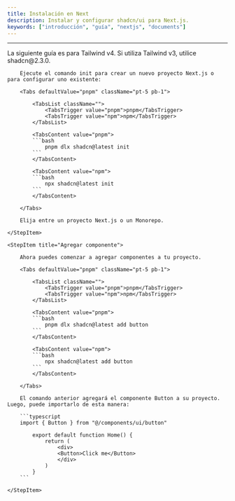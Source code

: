 ```yaml
---
title: Instalación en Next
description: Instalar y configurar shadcn/ui para Next.js.
keywords: ["introducción", "guía", "nextjs", "documents"]
---
```


<CardGrid>
    <Card
        title="Shadcn UI"
        href="https://ui.shadcn.com/docs"
        icon="alignJustify"
        variant="small"
        description="test description"
    />
</CardGrid>

---

<Note title="Nota">
    La siguiente guía es para Tailwind v4. Si utiliza Tailwind v3, utilice shadcn@2.3.0.
</Note>


<Step>
    <StepItem title="Crear proyecto">
    
        Ejecute el comando init para crear un nuevo proyecto Next.js o para configurar uno existente:

        <Tabs defaultValue="pnpm" className="pt-5 pb-1">

            <TabsList className="">
                <TabsTrigger value="pnpm">pnpm</TabsTrigger>
                <TabsTrigger value="npm">npm</TabsTrigger>
            </TabsList>

            <TabsContent value="pnpm">
            ```bash
                pnpm dlx shadcn@latest init
            ```
            </TabsContent>

            <TabsContent value="npm">
            ```bash
                npx shadcn@latest init
            ```
            </TabsContent>

        </Tabs>

        Elija entre un proyecto Next.js o un Monorepo.

    </StepItem>

    <StepItem title="Agregar componente">
        
        Ahora puedes comenzar a agregar componentes a tu proyecto.

        <Tabs defaultValue="pnpm" className="pt-5 pb-1">

            <TabsList className="">
                <TabsTrigger value="pnpm">pnpm</TabsTrigger>
                <TabsTrigger value="npm">npm</TabsTrigger>
            </TabsList>

            <TabsContent value="pnpm">
            ```bash
                pnpm dlx shadcn@latest add button
            ```
            </TabsContent>

            <TabsContent value="npm">
            ```bash
                npx shadcn@latest add button
            ```
            </TabsContent>

        </Tabs>

        El comando anterior agregará el componente Button a su proyecto. Luego, puede importarlo de esta manera:

        ```typescript
        import { Button } from "@/components/ui/button"

            export default function Home() {
                return (
                    <div>
                    <Button>Click me</Button>
                    </div>
                )
            }
        ```

    </StepItem>

</Step>
